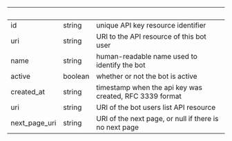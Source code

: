 | &nbsp;        | &nbsp;  | &nbsp;                                                  |
| ------------- | ------- | ------------------------------------------------------- |
| id            | string  | unique API key resource identifier                      |
| uri           | string  | URI to the API resource of this bot user                |
| name          | string  | human-readable name used to identify the bot            |
| active        | boolean | whether or not the bot is active                        |
| created_at    | string  | timestamp when the api key was created, RFC 3339 format |
| uri           | string  | URI of the bot users list API resource                  |
| next_page_uri | string  | URI of the next page, or null if there is no next page  |

